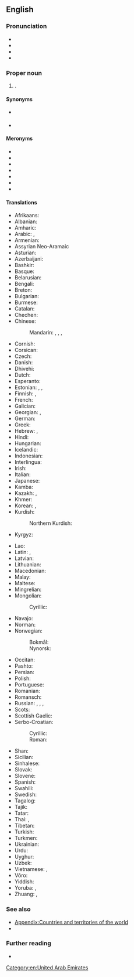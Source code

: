 ==English==

===Pronunciation===
* {{IPA|en|/juˌnaɪtɪd ˌæɹəb ˈɛmɪɹɪts/}}
* {{hyph|en|U|nit|ed Ar|ab Em|ir|ates}}
* {{audio|en|en-us-UnitedArabEmirates.ogg|Audio (US)}}
* {{audio|en|En-uk-United Arab Emirates.ogg|Audio (UK)}}

===Proper noun===
{{en-proper noun|head=[[united|United]] [[Arab]] [[emirate|Emirate]]s}}

# {{senseid|en|Q878}}{{place|en|country|r/Western Asia|in the|r/Middle East}}.

====Synonyms====
* {{l|en|Arab Emirates}} {{q|informal}}
* {{l|en|UAE}}

====Meronyms====
* {{l|en|Abu Dhabi}}
* {{l|en|Ajman}}
* {{l|en|Dubai}}
* {{l|en|Fujairah}}
* {{l|en|Ras al-Khaimah}}
* {{l|en|Sharjah}}
* {{l|en|Umm al-Quwain}}

====Translations====
{{trans-top|id=Q878|country in the Middle East}}
* Afrikaans: {{t|af|Verenigde Arabiese Emirate}}
* Albanian: {{t|sq|Emiratet e Bashkuara Arabe|p}}
* Amharic: {{t|am|የተባበሩት የዓረብ ግዛቶች|sc=Ethi}}
* Arabic: {{t+|ar|الْإِمَارَات الْعَرَبِيَّة الْمُتَّحِدَة|f-p|tr=al-ʾimārāt al-ʿarabiyya al-muttaḥida}}, {{t+|ar|الْإِمَارَات|f-p}}
* Armenian: {{t+|hy|Արաբական Միացյալ Էմիրություններ|p}}
* Assyrian Neo-Aramaic {{t|aii|ܐܵܡܝܼܪ̈ܘܵܬܹܐ ܥܵܪ̈ܵܒܵܝܹܐ ܡܚܲܝܕܹ̈ܐ|tr=amirwate ʿarabaye mḳayde}}
* Asturian: {{t+|ast|Emiratos Árabes Xuníos|m-p}}
* Azerbaijani: {{t+|az|Birləşmiş Ərəb Əmirlikləri|p}}
* Bashkir: {{t|ba|Берләшкән Ғәрәп Әмирлектәре|sc=Cyrl}}
* Basque: {{t|eu|Arabiar Emirerri Batuak|p}}
* Belarusian: {{t|be|Аб'я́днаныя Ара́бскія Эміра́ты|m-p}}
* Bengali: {{t+|bn|সংযুক্ত আরব আমিরাত}}
* Breton: {{t|br|Emirelezhioù Arab Unanet}}
* Bulgarian: {{t+|bg|Обедине́ни Ара́бски Еми́рства|n-p}}
* Burmese: {{t|my|အာရပ်စော်ဘွားများပြည်ထောင်စု|sc=Mymr}}
* Catalan: {{t+|ca|Emirats Àrabs Units|m-p}}
* Chechen: {{t|ce|Ӏаьрбийн Цхьанатоьхна Эмираташ|sc=Cyrl}}
* Chinese:
*: Mandarin: {{t+|cmn|阿拉伯聯合酋長國|sc=Hani}}, {{t+|cmn|阿拉伯联合酋长国|tr=Ālābó liánhé qiúzhǎngguó|sc=Hani}}, {{t+|cmn|阿聯酋|sc=Hani}}, {{t+|cmn|阿联酋|tr=Ā-lián-qiú|sc=Hani}}
* Cornish: {{t|kw|Pennternasedh Unys Arabek}}
* Corsican: {{t|co|Emirati Arabi Uniti|m-p}}
* Czech: {{t+|cs|Spojené arabské emiráty|m-p}}
* Danish: {{t|da|Forenede Arabiske Emirater|p}}
* Dhivehi: {{t|dv|އެކުވެރި ޢަރަބި އިމާރާތު|sc=Thaa}}
* Dutch: {{t+|nl|Verenigde Arabische Emiraten|p}}
* Esperanto: {{t+|eo|Unuiĝintaj Arabaj Emirlandoj|p}}
* Estonian: {{t+|et|Araabia Ühendemiraadid|p}}, {{t|et|Ühendemiraadid|p}} {{qualifier|colloquial}}, {{t|et|Emiraadid|p}} {{qualifier|colloquial}}
* Finnish: {{t+|fi|Arabiemiirikunnat}}, {{t+|fi|Yhdistyneet arabiemiirikunnat}}
* French: {{t+|fr|Émirats arabes unis|m-p}}
* Galician: {{t+|gl|Emiratos Árabes Unidos|m-p}}
* Georgian: {{t|ka|არაბეთის გაერთიანებული საემიროები}}, {{t|ka|არაბთა გაერთიანებული საამიროები}}
* German: {{t+|de|Vereinigte Arabische Emirate|p}}
* Greek: {{t+|el|Ηνωμένα Αραβικά Εμιράτα|n-p}}
* Hebrew: {{t|he|איחוד האמירויות הערביות|m|tr='ikhúd ha'emiruyót ha'araviyót|alt=אִחוּד הָאֶמִרֻיּוֹת הַעֲרָבִיּוֹת}}, {{t|he|אֶמִירֻיּוֹת עַרְבִיּוֹת מְאֻחָדוֹת|tr=emiryot arviyot me'uchadot}}
* Hindi: {{t+|hi|संयुक्त अरब अमीरात|p}}
* Hungarian: {{t+|hu|Egyesült Arab Emírségek}}
* Icelandic: {{t+|is|Sameinuðu arabísku furstadæmin}}
* Indonesian: {{t+|id|Uni Emirat Arab}}
* Interlingua: {{t|ia|Emiratos Arabe Unite}}
* Irish: {{t|ga|Aontas na nÉimíríochtaí Arabacha|m}}
* Italian: {{t|it|Emirati Arabi Uniti|m-p}}
* Japanese: {{t+|ja|アラブ首長国連邦|tr=アラブしゅちょうこくれんぽう, Arabu shuchōkoku renpō}}
* Kamba: {{t|kam|Saudia}}
* Kazakh: {{t|kk|Біріккен Араб Әмірліктері|p|sc=Cyrl}}, {{t|kk|БАӘ}}
* Khmer: {{t+|km|អេមីរ៉ាតអារ៉ាប់រួម}}
* Korean: {{t+|ko|^아랍에미리트}}, {{t|ko|^아랍 에미리트 연방}}
* Kurdish:
*: Northern Kurdish: {{t+|kmr|Mîrnişînên Erebî yên Yekbûyî}}
* Kyrgyz: {{t|ky|Бириккен Араб Эмирликтери|p|sc=Cyrl}}
{{trans-mid}}
* Lao: {{t|lo|ສະຫະລັດອາຫລັບເອມິເລດ}}
* Latin: {{t|la|Emiratus Arabici Coniuncti|m}}, {{t|la|Emiratus Arabici Uniti|m}}
* Latvian: {{t|lv|Apvienotie Arābu Emirāti|m-p}}
* Lithuanian: {{t+|lt|Jungtiniai Arabų Emyratai|p}}
* Macedonian: {{t|mk|Обединети Арапски Емира́ти|m-p}}
* Malay: {{t|ms|Emiriah Arab Bersatu}}
* Maltese: {{t|mt|Emirati Għarab Maqgħuda|p|alt=l-Emirati Għarab Maqgħuda}}
* Mingrelian: {{t|xmf|არაბეფიშ გოართოიანაფილი საამიროეფი}}
* Mongolian:
*: Cyrillic: {{t+|mn|Арабын Нэгдсэн Эмирт Улс}}
* Navajo: {{t|nv|Ásáí Bikéyah Yázhí Ałhidadiidzooígíí}}
* Norman: {{t|nrf|Émithaux Arabes Unnis|m-p}}
* Norwegian:
*: Bokmål: {{t+|nb|De forente arabiske emirater}}
*: Nynorsk: {{t+|nn|Dei sameinte arabiske emirata}}
* Occitan: {{t|oc|Emirats Arabis Units|m-p}}
* Pashto: {{t|ps|عربي متحده امارات|tr='arabī mutaḥidâ imārāt|sc=ps-Arab}}
* Persian: {{t+|fa|امارات متحده عربی|tr=emârât-e mottahede-ye 'arabi|alt=امارات متحدهٔ عربی|sc=fa-Arab}}
* Polish: {{t+|pl|Zjednoczone Emiraty Arabskie|m-p}}
* Portuguese: {{t+|pt|Emiratos Árabes Unidos|m-p}}
* Romanian: {{t+|ro|Emiratele Arabe Unite|n-p}}
* Romansch: {{t|rm|Emirats Arabs|m-p}}
* Russian: {{t+|ru|Объединённые Ара́бские Эмира́ты|m-p}}, {{t+|ru|ОАЭ́|m-p}}, {{t+|ru|Эмира́ты|m-p}}, {{t+|ru|Ара́бские Эмира́ты|m-p}}
* Scots: {{t|sco|Unitit Arab Emirates}}
* Scottish Gaelic: {{t|gd|Iomaratan Arabach Aonaichte}}
* Serbo-Croatian:
*: Cyrillic: {{t|sh|Уједињени Арапски Емирати|m-p}}
*: Roman: {{t+|sh|Ujedinjeni Arapski Emirati|m-p}}
* Shan: {{t|shn|မိူင်းႁူမ်ႈတုမ် ၸဝ်ႈၾႃႉ ဢႃႇရၢပ်ႈ}}
* Sicilian: {{t|scn|Emirati Àrabbi Uniti|m-p}}
* Sinhalese: {{t|si|එක්සත් අරාබි එමීර් රාජ්‍යය|sc=Sinh}}
* Slovak: {{t|sk|Spojené arabské emiráty|m-p}}
* Slovene: {{t|sl|Združeni arabski emirati|m-p}}
* Spanish: {{t+|es|Emiratos Árabes Unidos|m-p}}
* Swahili: {{t+|sw|Falme za Kiarabu}}
* Swedish: {{t+|sv|Förenade Arabemiraten}}
* Tagalog: {{t|tl|Nagkakaisang Arabong Emirato}}
* Tajik: {{t|tg|Аморати Муттаҳидаи Араб|p}}
* Tatar: {{t|tt|Берләшкән Гарәп Әмирлекләре}}
* Thai: {{t+|th|สหรัฐอาหรับเอมิเรตส์}}, {{t|th|เอมิเรตส์}}
* Tibetan: {{t|bo|ཡི་ནེ་ཁྲེ་ཀྲི་ཨ་རབ་ཨེ་མེ་རེ་ཁྲི|sc=Tibt}}
* Turkish: {{t+|tr|Birleşik Arap Emirlikleri|p}}
* Turkmen: {{t|tk|Birleşen Arap Emirlikleri|p}}
* Ukrainian: {{t+|uk|Об'є́днані Ара́бські Еміра́ти|m-p}}
* Urdu: {{t|ur|متحدہ عرب امارات|p|tr=muttahida 'arab imārāt|sc=ur-Arab}}
* Uyghur: {{t|ug|ئەرەب بىرلەشمە خەلىپىلىكى|sc=ug-Arab}}
* Uzbek: {{t+|uz|Birlashgan Arab Amirliklari|p}}
* Vietnamese: {{t|vi|Các tiểu Vương quốc Ả rập Thống nhất}}, {{t|vi|Các Tiểu Vương quốc A-rập Thống nhất}}
* Võro: {{t|vro|Araabia Ütisemiraadiq}}
* Yiddish: {{t|yi|פֿאַראייניקטע אַראַבישע עמיראַטן|p}}
* Yoruba: {{t|yo|Ẹmirate ti Awọn Arabu}}, {{t|yo|Àwọn Ẹ́mírétì Árábù Aṣọ̀kan}}
* Zhuang: {{t|za|Bouxdaeuzgoz Ahlazbwz Lienzhab}}, {{t|za|Ahlazbwz Lenzhoz Giuzcangjgoz}}
{{trans-bottom}}

===See also===
* [[Appendix:Countries and territories of the world]]
* {{list:countries of Asia/en}}

===Further reading===
* {{pedialite}}

[[Category:en:United Arab Emirates]]